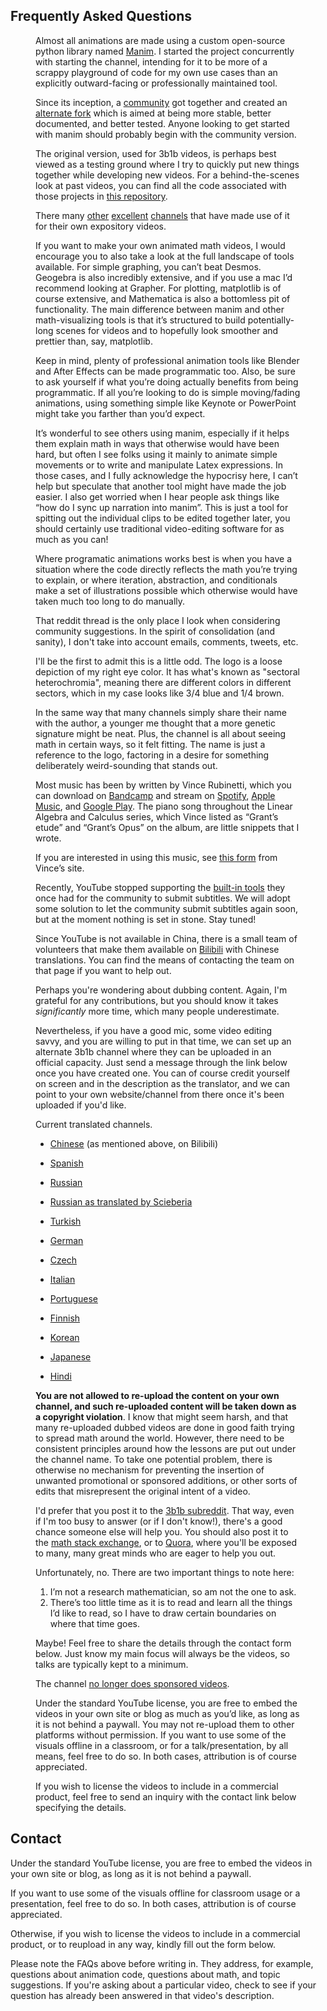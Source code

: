 <Section width="narrow">

<!-- This message only appears after submitting a contact form -->

<ContactFormReceivedMessage />

# Frequently Asked Questions

<Accordion title="What do you use to animate your videos?">

<Figure image="../images/contact/manim_wide.png" width="500px" />

Almost all animations are made using a custom open-source python library named [Manim](https://github.com/3b1b/manim). I started the project concurrently with starting the channel, intending for it to be more of a scrappy playground of code for my own use cases than an explicitly outward-facing or professionally maintained tool.

Since its inception, a [community](https://www.manim.community/) got together and created an [alternate fork](https://github.com/ManimCommunity/manim/) which is aimed at being more stable, better documented, and better tested. Anyone looking to get started with manim should probably begin with the community version.

The original version, used for 3b1b videos, is perhaps best viewed as a testing ground where I try to quickly put new things together while developing new videos. For a behind-the-scenes look at past videos, you can find all the code associated with those projects in [this repository](https://github.com/3b1b/videos).

There many [other](https://www.youtube.com/vcubingx) [excellent](https://www.youtube.com/channel/UCGYouJhklRHc_EfKwpIrTyw) [channels](https://www.youtube.com/reducible) that have made use of it for their own expository videos.

If you want to make your own animated math videos, I would encourage you to also take a look at the full landscape of tools available. For simple graphing, you can’t beat Desmos. Geogebra is also incredibly extensive, and if you use a mac I’d recommend looking at Grapher. For plotting, matplotlib is of course extensive, and Mathematica is also a bottomless pit of functionality. The main difference between manim and other math-visualizing tools is that it’s structured to build potentially-long scenes for videos and to hopefully look smoother and prettier than, say, matplotlib.

Keep in mind, plenty of professional animation tools like Blender and After Effects can be made programmatic too. Also, be sure to ask yourself if what you’re doing actually benefits from being programmatic. If all you’re looking to do is simple moving/fading animations, using something simple like Keynote or PowerPoint might take you farther than you’d expect.

It’s wonderful to see others using manim, especially if it helps them explain math in ways that otherwise would have been hard, but often I see folks using it mainly to animate simple movements or to write and manipulate Latex expressions. In those cases, and I fully acknowledge the hypocrisy here, I can’t help but speculate that another tool might have made the job easier. I also get worried when I hear people ask things like “how do I sync up narration into manim”. This is just a tool for spitting out the individual clips to be edited together later, you should certainly use traditional video-editing software for as much as you can!

Where programatic animations works best is when you have a situation where the code directly reflects the math you’re trying to explain, or where iteration, abstraction, and conditionals make a set of illustrations possible which otherwise would have taken much too long to do manually.

</Accordion>

<Accordion title="Will you please make a video on [some topic]?">

<Center>
  <Clickable
    link="https://www.reddit.com/r/3Blue1Brown/comments/mllj2s/topic_requests/"
    icon="fab fa-reddit"
    text="Topic suggestions go here"
    design="rounded"
  />
</Center>

That reddit thread is the only place I look when considering community suggestions. In the spirit of consolidation (and sanity), I don't take into account emails, comments, tweets, etc.

</Accordion>

<Accordion title="What does the name 3blue1brown refer to?">

<Portrait image="images/contact/logo.svg" size="125px" />

I'll be the first to admit this is a little odd. The logo is a loose depiction of my right eye color. It has what's known as "sectoral heterochromia", meaning there are different colors in different sectors, which in my case looks like 3/4 blue and 1/4 brown.

In the same way that many channels simply share their name with the author, a younger me thought that a more genetic signature might be neat. Plus, the channel is all about seeing math in certain ways, so it felt fitting. The name is just a reference to the logo, factoring in a desire for something deliberately weird-sounding that stands out.

</Accordion>

<Accordion title="What's the music playing in your videos?">

Most music has been by written by Vince Rubinetti, which you can download on [Bandcamp](https://vincerubinetti.bandcamp.com/album/the-music-of-3blue1brown) and stream on [Spotify](https://open.spotify.com/album/1dVyjwS8FBqXhRunaG5W5u), [Apple Music](https://itunes.apple.com/us/album/the-music-of-3blue1brown/1448166136), and [Google Play](https://play.google.com/music/listen?u=0#/wst/album/Bk27zbtbjerlpajx3kplrvy3goe). The piano song throughout the Linear Algebra and Calculus series, which Vince listed as “Grant’s etude” and “Grant’s Opus” on the album, are little snippets that I wrote.

If you are interested in using this music, see [this form](https://vincerubinetti.github.io/using-the-music-of-3blue1brown/) from Vince’s site.

</Accordion>

<Accordion title="Can I translate your videos?">

Recently, YouTube stopped supporting the [built-in tools](https://support.google.com/youtube/answer/6054623?hl=en) they once had for the community to submit subtitles. We will adopt some solution to let the community submit subtitles again soon, but at the moment nothing is set in stone. Stay tuned!

Since YouTube is not available in China, there is a small team of volunteers that make them available on [Bilibili](https://space.bilibili.com/88461692/#/) with Chinese translations. You can find the means of contacting the team on that page if you want to help out.

Perhaps you're wondering about dubbing content. Again, I'm grateful for any contributions, but you should know it takes _significantly_ more time, which many people underestimate.

Nevertheless, if you have a good mic, some video editing savvy, and you are willing to put in that time, we can set up an alternate 3b1b channel where they can be uploaded in an official capacity. Just send a message through the link below once you have created one. You can of course credit yourself on screen and in the description as the translator, and we can point to your own website/channel from there once it's been uploaded if you'd like.

Current translated channels.

- [Chinese](https://space.bilibili.com/88461692/#/) (as mentioned above, on Bilibili)

- [Spanish](https://www.youtube.com/channel/UCQbsk1JQNaskUlfdoyiWJDg)

- [Russian](https://www.youtube.com/channel/UC6hAYNOWMmuqOBvFOuAFKwA)

- [Russian as translated by Scieberia](https://www.youtube.com/channel/UCCbgOIWdmYncvYMbl3LjvBQ)

- [Turkish](https://www.youtube.com/channel/UCx64ou5qw0Q9LLkwE8xSNEg)

- [German](https://www.youtube.com/channel/UC35HbRQCcdmhMgjPN_oOQyg)

- [Czech](https://www.youtube.com/channel/UCIhWS2rX78OXidZ87QLkkxA)

- [Italian](https://www.youtube.com/channel/UCrzQ4FI3T9l3YbDsb_9GXng/)

- [Portuguese](https://www.youtube.com/channel/UCT1gsOeAb4EGUHl54TNiPUg/)

- [Finnish](https://www.youtube.com/channel/UCumsfZAhY3rP1FpbuhQYV3A/)

- [Korean](https://www.youtube.com/channel/UCJK07Uk2KY9r78ksPoXg-3g)

- [Japanese](https://www.youtube.com/channel/UCBevyiJ2ierZY-0yZhfLrmQ/)

- [Hindi](https://www.youtube.com/channel/UCU1gppH-Msk5RgXIsJ91SJw)

**You are not allowed to re-upload the content on your own channel, and such re-uploaded content will be taken down as a copyright violation**. I know that might seem harsh, and that many re-uploaded dubbed videos are done in good faith trying to spread math around the world. However, there need to be consistent principles around how the lessons are put out under the channel name. To take one potential problem, there is otherwise no mechanism for preventing the insertion of unwanted promotional or sponsored additions, or other sorts of edits that misrepresent the original intent of a video.

</Accordion>

<Accordion title="What books/resources do you recommend for learning math?">

<Center>
  <Clickable
    link="https://www.3blue1brown.com/recommendations"
    text="See this blog post"
    design="rounded"
  />
</Center>

</Accordion>

<Accordion title="Can you answer a math question for me?">

I'd prefer that you post it to the [3b1b subreddit](https://www.reddit.com/r/3blue1brown). That way, even if I'm too busy to answer (or if I don't know!), there's a good chance someone else will help you. You should also post it to the [math stack exchange](https://math.stackexchange.com/), or to [Quora](https://www.quora.com/topic/Mathematics), where you'll be exposed to many, many great minds who are eager to help you out.

</Accordion>

<Accordion title="I’ve solved a famous unsolved math problem/developed a novel idea.  Will you check it for me?">

Unfortunately, no. There are two important things to note here:

1. I’m not a research mathematician, so am not the one to ask.
2. There’s too little time as it is to read and learn all the things I’d like to read, so I have to draw certain boundaries on where that time goes.

</Accordion>

<Accordion title="Will you speak at my event?">

Maybe! Feel free to share the details through the contact form below. Just know my main focus will always be the videos, so talks are typically kept to a minimum.

</Accordion>

<Accordion title="My organization would like to sponsor one of your videos.">

The channel [no longer does sponsored videos](https://www.patreon.com/posts/going-sponsor-19586800).

</Accordion>

<Accordion title="Can I use/license these videos?">

Under the standard YouTube license, you are free to embed the videos in your own site or blog as much as you’d like, as long as it is not behind a paywall. You may not re-upload them to other platforms without permission. If you want to use some of the visuals offline in a classroom, or for a talk/presentation, by all means, feel free to do so. In both cases, attribution is of course appreciated.

If you wish to license the videos to include in a commercial product, feel free to send an inquiry with the contact link below specifying the details.

</Accordion>

</Section>
<Section width="narrow">

# Contact

<Accordion title="Licensing inquiry" preserveInnerState={true}>

Under the standard YouTube license, you are free to embed the videos in your
own site or blog, as long as it is not behind a paywall.

If you want to use some of the visuals offline for classroom usage or a
presentation, feel free to do so. In both cases, attribution is of course
appreciated.

Otherwise, if you wish to license the videos to include in a commercial
product, or to reupload in any way, kindly fill out the form below.

<LicensingForm />

</Accordion>

<Accordion title="Speaking request" preserveInnerState={true}>
  <SpeakingForm />
</Accordion>

<Accordion title="Just want to say thanks" preserveInnerState={true}>
  <ThanksForm />
</Accordion>

<Accordion title="General inquiry" preserveInnerState={true}>

Please note the FAQs above before writing in. They address, for example, questions about animation code, questions about math, and topic suggestions. If you're asking about a particular video, check to see if your question has already been answered in that video's description.

<ContactForm />

</Accordion>

</Section>
